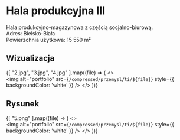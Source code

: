 
# Hala produkcyjna III

Hala produkcyjno-magazynowa z częścią socjalno-biurową.  
Adres: Bielsko-Biała  
Powierzchnia użytkowa: 15 550 m²

## Wizualizacja

{[
  "2.jpg", "3.jpg", "4.jpg"
].map((file) => (
  <>
    <br />
    <Zoom>
      <img 
        alt="portfolio" 
        src={`/compressed/przemysl/ti/${file}`} 
        style={{ backgroundColor: 'white' }} 
      />
    </Zoom>
  </>
))}

## Rysunek

{[
  "5.png"
].map((file) => (
  <>
    <br />
    <Zoom>
      <img 
        alt="portfolio" 
        src={`/compressed/przemysl/ti/${file}`} 
        style={{ backgroundColor: 'white' }} 
      />
    </Zoom>
  </>
))}
